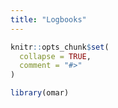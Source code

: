 ```yaml
---
title: "Logbooks"
---
```


```r
knitr::opts_chunk$set(
  collapse = TRUE,
  comment = "#>"
)
```

```r
library(omar)
```

```r

```

